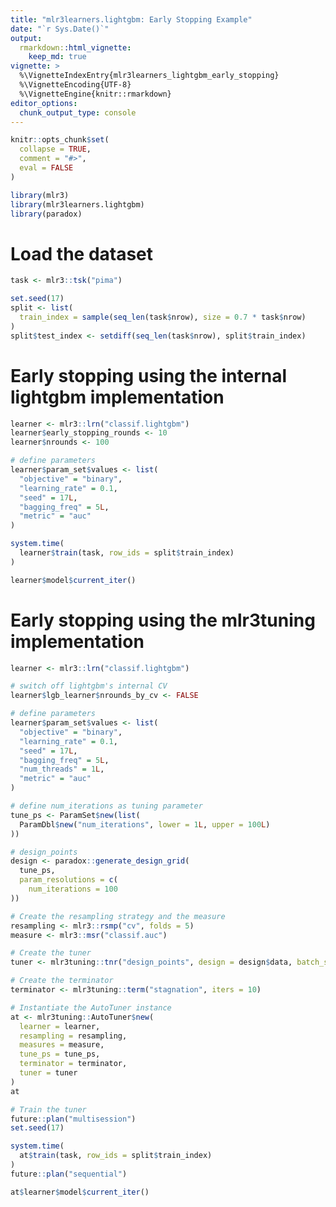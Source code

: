 ```yaml
---
title: "mlr3learners.lightgbm: Early Stopping Example"
date: "`r Sys.Date()`"
output:
  rmarkdown::html_vignette:
    keep_md: true
vignette: >
  %\VignetteIndexEntry{mlr3learners_lightgbm_early_stopping}
  %\VignetteEncoding{UTF-8}
  %\VignetteEngine{knitr::rmarkdown}
editor_options: 
  chunk_output_type: console
---
```


```r
knitr::opts_chunk$set(
  collapse = TRUE,
  comment = "#>",
  eval = FALSE
)
```

```r
library(mlr3)
library(mlr3learners.lightgbm)
library(paradox)
```

# Load the dataset 

```r
task <- mlr3::tsk("pima")
```

```r
set.seed(17)
split <- list(
  train_index = sample(seq_len(task$nrow), size = 0.7 * task$nrow)
)
split$test_index <- setdiff(seq_len(task$nrow), split$train_index)
```

# Early stopping using the internal lightgbm implementation 

```r
learner <- mlr3::lrn("classif.lightgbm")
learner$early_stopping_rounds <- 10
learner$nrounds <- 100

# define parameters
learner$param_set$values <- list(
  "objective" = "binary",
  "learning_rate" = 0.1,
  "seed" = 17L,
  "bagging_freq" = 5L,
  "metric" = "auc"
)

system.time(
  learner$train(task, row_ids = split$train_index)
)

learner$model$current_iter()
```

# Early stopping using the mlr3tuning implementation 

```r
learner <- mlr3::lrn("classif.lightgbm")

# switch off lightgbm's internal CV
learner$lgb_learner$nrounds_by_cv <- FALSE

# define parameters
learner$param_set$values <- list(
  "objective" = "binary",
  "learning_rate" = 0.1,
  "seed" = 17L,
  "bagging_freq" = 5L,
  "num_threads" = 1L,
  "metric" = "auc"
)

# define num_iterations as tuning parameter
tune_ps <- ParamSet$new(list(
  ParamDbl$new("num_iterations", lower = 1L, upper = 100L)
))

# design_points
design <- paradox::generate_design_grid(
  tune_ps,
  param_resolutions = c(
    num_iterations = 100
))

# Create the resampling strategy and the measure
resampling <- mlr3::rsmp("cv", folds = 5)
measure <- mlr3::msr("classif.auc")

# Create the tuner 
tuner <- mlr3tuning::tnr("design_points", design = design$data, batch_size = 1)

# Create the terminator 
terminator <- mlr3tuning::term("stagnation", iters = 10)

# Instantiate the AutoTuner instance 
at <- mlr3tuning::AutoTuner$new(
  learner = learner,
  resampling = resampling,
  measures = measure,
  tune_ps = tune_ps,
  terminator = terminator,
  tuner = tuner
)
at

# Train the tuner 
future::plan("multisession")
set.seed(17)

system.time(
  at$train(task, row_ids = split$train_index)
)
future::plan("sequential")

at$learner$model$current_iter()
```
